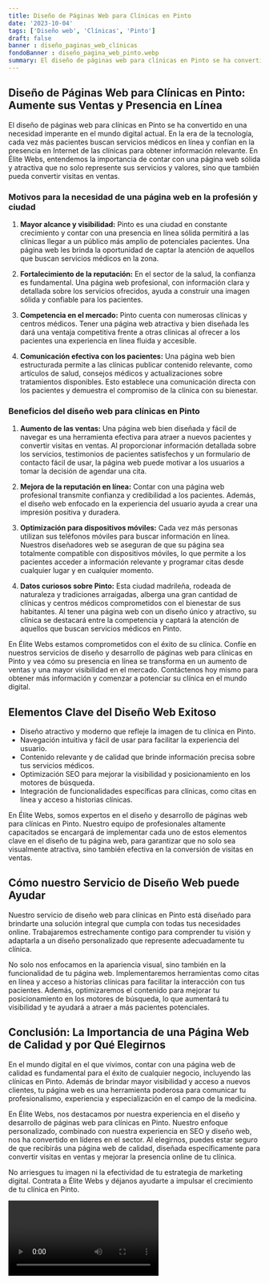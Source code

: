 ```yaml
---
title: Diseño de Páginas Web para Clínicas en Pinto
date: '2023-10-04'
tags: ['Diseño web', 'Clínicas', 'Pinto']
draft: false
banner : diseño_paginas_web_clínicas
fondoBanner : diseño_pagina_web_pinto.webp
summary: El diseño de páginas web para clínicas en Pinto se ha convertido en una necesidad imperante en el mundo digital actual. En la era de la tecnología, cada vez más pacientes buscan servicios médicos en línea y confían en la presencia en Internet de las clínicas para obtener información relevante. En Élite Webs, entendemos la importancia de contar con una página web sólida y atractiva que no solo represente sus servicios y valores, sino que también pueda convertir visitas en ventas.
---
```


## Diseño de Páginas Web para Clínicas en Pinto: Aumente sus Ventas y Presencia en Línea

El diseño de páginas web para clínicas en Pinto se ha convertido en una necesidad imperante en el mundo digital actual. En la era de la tecnología, cada vez más pacientes buscan servicios médicos en línea y confían en la presencia en Internet de las clínicas para obtener información relevante. En Élite Webs, entendemos la importancia de contar con una página web sólida y atractiva que no solo represente sus servicios y valores, sino que también pueda convertir visitas en ventas.

### Motivos para la necesidad de una página web en la profesión y ciudad

1. **Mayor alcance y visibilidad:** Pinto es una ciudad en constante crecimiento y contar con una presencia en línea sólida permitirá a las clínicas llegar a un público más amplio de potenciales pacientes. Una página web les brinda la oportunidad de captar la atención de aquellos que buscan servicios médicos en la zona.

2. **Fortalecimiento de la reputación:** En el sector de la salud, la confianza es fundamental. Una página web profesional, con información clara y detallada sobre los servicios ofrecidos, ayuda a construir una imagen sólida y confiable para los pacientes.

3. **Competencia en el mercado:** Pinto cuenta con numerosas clínicas y centros médicos. Tener una página web atractiva y bien diseñada les dará una ventaja competitiva frente a otras clínicas al ofrecer a los pacientes una experiencia en línea fluida y accesible.

4. **Comunicación efectiva con los pacientes:** Una página web bien estructurada permite a las clínicas publicar contenido relevante, como artículos de salud, consejos médicos y actualizaciones sobre tratamientos disponibles. Esto establece una comunicación directa con los pacientes y demuestra el compromiso de la clínica con su bienestar.

### Beneficios del diseño web para clínicas en Pinto

1. **Aumento de las ventas:** Una página web bien diseñada y fácil de navegar es una herramienta efectiva para atraer a nuevos pacientes y convertir visitas en ventas. Al proporcionar información detallada sobre los servicios, testimonios de pacientes satisfechos y un formulario de contacto fácil de usar, la página web puede motivar a los usuarios a tomar la decisión de agendar una cita.

2. **Mejora de la reputación en línea:** Contar con una página web profesional transmite confianza y credibilidad a los pacientes. Además, el diseño web enfocado en la experiencia del usuario ayuda a crear una impresión positiva y duradera.

3. **Optimización para dispositivos móviles:** Cada vez más personas utilizan sus teléfonos móviles para buscar información en línea. Nuestros diseñadores web se aseguran de que su página sea totalmente compatible con dispositivos móviles, lo que permite a los pacientes acceder a información relevante y programar citas desde cualquier lugar y en cualquier momento.

4. **Datos curiosos sobre Pinto:** Esta ciudad madrileña, rodeada de naturaleza y tradiciones arraigadas, alberga una gran cantidad de clínicas y centros médicos comprometidos con el bienestar de sus habitantes. Al tener una página web con un diseño único y atractivo, su clínica se destacará entre la competencia y captará la atención de aquellos que buscan servicios médicos en Pinto.

En Élite Webs estamos comprometidos con el éxito de su clínica. Confíe en nuestros servicios de diseño y desarrollo de páginas web para clínicas en Pinto y vea cómo su presencia en línea se transforma en un aumento de ventas y una mayor visibilidad en el mercado. Contáctenos hoy mismo para obtener más información y comenzar a potenciar su clínica en el mundo digital.

<GifSeo />

<Cta />

## Elementos Clave del Diseño Web Exitoso

- Diseño atractivo y moderno que refleje la imagen de tu clínica en Pinto.
- Navegación intuitiva y fácil de usar para facilitar la experiencia del usuario.
- Contenido relevante y de calidad que brinde información precisa sobre tus servicios médicos.
- Optimización SEO para mejorar la visibilidad y posicionamiento en los motores de búsqueda.
- Integración de funcionalidades específicas para clínicas, como citas en línea y acceso a historias clínicas.

En Élite Webs, somos expertos en el diseño y desarrollo de páginas web para clínicas en Pinto. Nuestro equipo de profesionales altamente capacitados se encargará de implementar cada uno de estos elementos clave en el diseño de tu página web, para garantizar que no solo sea visualmente atractiva, sino también efectiva en la conversión de visitas en ventas.

## Cómo nuestro Servicio de Diseño Web puede Ayudar

Nuestro servicio de diseño web para clínicas en Pinto está diseñado para brindarte una solución integral que cumpla con todas tus necesidades online. Trabajaremos estrechamente contigo para comprender tu visión y adaptarla a un diseño personalizado que represente adecuadamente tu clínica.

No solo nos enfocamos en la apariencia visual, sino también en la funcionalidad de tu página web. Implementaremos herramientas como citas en línea y acceso a historias clínicas para facilitar la interacción con tus pacientes. Además, optimizaremos el contenido para mejorar tu posicionamiento en los motores de búsqueda, lo que aumentará tu visibilidad y te ayudará a atraer a más pacientes potenciales.

## Conclusión: La Importancia de una Página Web de Calidad y por Qué Elegirnos

En el mundo digital en el que vivimos, contar con una página web de calidad es fundamental para el éxito de cualquier negocio, incluyendo las clínicas en Pinto. Además de brindar mayor visibilidad y acceso a nuevos clientes, tu página web es una herramienta poderosa para comunicar tu profesionalismo, experiencia y especialización en el campo de la medicina.

En Élite Webs, nos destacamos por nuestra experiencia en el diseño y desarrollo de páginas web para clínicas en Pinto. Nuestro enfoque personalizado, combinado con nuestra experiencia en SEO y diseño web, nos ha convertido en líderes en el sector. Al elegirnos, puedes estar seguro de que recibirás una página web de calidad, diseñada específicamente para convertir visitas en ventas y mejorar la presencia online de tu clínica.

No arriesgues tu imagen ni la efectividad de tu estrategia de marketing digital. Contrata a Élite Webs y déjanos ayudarte a impulsar el crecimiento de tu clínica en Pinto.

<Video />

<CtaBot job='Clínicas' city='Pinto'/>

<Gmaps query='Pinto+españa+maps' />